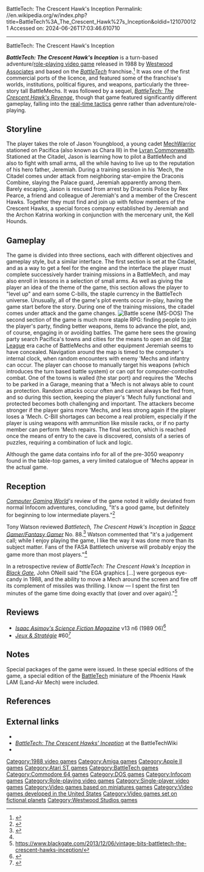 BattleTech: The Crescent Hawk's Inception
Permalink: //en.wikipedia.org/w/index.php?title=BattleTech%3A_The_Crescent_Hawk%27s_Inception&oldid=1210700121
Accessed on: 2024-06-26T17:03:46.610710



------
BattleTech: The Crescent Hawk's Inception
{{Infobox video game
|title = BattleTech:<br>The Crescent Hawk's Inception
|image = BattleTech The Crescent Hawk's Inception cover.jpg
|developer = [[Westwood Studios|Westwood Associates]]
|publisher = [[Infocom]]
|director = [[Brett Sperry]]
|producer = [[Christopher Erhardt]]
|designer = 
|programmer = [[Louis Castle]]<br>Barry Green
|artist = Michael Goldberg<br>Joseph B. Hewitt IV<br>Maurine Y. Starkey
|writer = 
|composer = Paul S. Mudra
|engine = 
|series = ''[[BattleTech]]''
|released = [[1988 in video gaming|1988]]<ref>{{Cite web|url=http://www.classicgaming.cc/pc/battletech/gamedetails.php|title=Battletech - the Crescent Hawks Inception}}</ref>
|genre = [[Role-playing video game]]
|modes = [[Single-player]]
|platforms = [[Amiga]], [[Apple II series|Apple II]], [[Atari ST]], [[Commodore 64]], [[DOS]]
}}

'''''BattleTech: The Crescent Hawk's Inception''''' is a turn-based adventure/[[role-playing video game]] released in 1988 by [[Westwood Studios|Westwood Associates]] and based on the ''[[BattleTech]]'' franchise.<ref>{{cite web | first=Matt | last=Barton | date=2007-02-23 | work=The History of Computer Role-Playing Games | title=Part 2: The Golden Age (1985-1993) | url=http://www.gamasutra.com/features/20070223b/barton_05.shtml | publisher=[[Gamasutra]] | access-date=2009-03-26 | archive-url=https://web.archive.org/web/20090330222049/http://www.gamasutra.com/features/20070223b/barton_05.shtml | archive-date=30 March 2009 | url-status=dead }}</ref> It was one of the first commercial ports of the licence, and featured some of the franchise's worlds, institutions, political figures, and weapons, particularly the three-story tall BattleMechs. It was followed by a sequel, ''[[BattleTech: The Crescent Hawk's Revenge]]'', though that game featured significantly different gameplay, falling into the [[real-time tactics]] genre rather than adventure/role-playing.

==Storyline==
The player takes the role of Jason Youngblood, a young cadet [[MechWarrior (role-playing game)|MechWarrior]] stationed on Pacifica (also known as Chara III) in the [[Lyran Commonwealth]]. Stationed at the Citadel, Jason is learning how to pilot a BattleMech and also to fight with small arms, all the while having to live up to the reputation of his hero father, Jeremiah. During a training session in his 'Mech, the Citadel comes under attack from neighboring star-empire the Draconis Combine, slaying the Palace guard, Jeremiah apparently among them. Barely escaping, Jason is rescued from arrest by Draconis Police by Rex Pearce, a friend and colleague of Jeremiah's and a member of the Crescent Hawks. Together they must find and join up with fellow members of the Crescent Hawks, a special forces company established by Jeremiah and the Archon Katrina working in conjunction with the mercenary unit, the Kell Hounds.

==Gameplay==
The game is divided into three sections, each with different objectives and gameplay style, but a similar interface. The first section is set at the Citadel, and as a way to get a feel for the engine and the interface the player must complete successively harder training missions in a BattleMech, and may also enroll in lessons in a selection of small arms. As well as giving the player an idea of the theme of the game, this section allows the player to "level up" and earn some C-bills, the staple currency in the BattleTech universe. Unusually, all of the game's plot events occur in-play, having the game start before the story. During one of the training missions, the citadel comes under attack and the game changes.
[[File:BattleTech The Crescent Hawk's Inception screenshot.png|thumb|left|Battle scene (MS-DOS)]]
The second section of the game is much more staple RPG: finding people to join the player's party, finding better weapons, items to advance the plot, and, of course, engaging in or avoiding battles. The game here sees the growing party search Pacifica's towns and cities for the means to open an old [[BattleTech (fictional setting)#Star League|Star League]] era cache of BattleMechs and other equipment Jeremiah seems to have concealed. Navigation around the map is timed to the computer's internal clock, when random encounters with enemy 'Mechs and infantry can occur. The player can choose to manually target his weapons (which introduces the turn based battle system) or can opt for computer-controlled combat. One of the towns is walled (the star port) and requires the 'Mechs to be parked in a Garage, meaning that a 'Mech is not always able to count as protection. Random attacks occur often and cannot always be fled from, and so during this section, keeping the player's 'Mech fully functional and protected becomes both challenging and important. The attackers become stronger if the player gains more 'Mechs, and less strong again if the player loses a 'Mech. C-Bill shortages can become a real problem, especially if the player is using weapons with ammunition like missile racks, or if no party member can perform 'Mech repairs. The final section, which is reached once the means of entry to the cave is discovered, consists of a series of puzzles, requiring a combination of luck and logic.

Although the game data contains info for all of the pre-3050 weaponry found in the table-top games, a very limited catalogue of 'Mechs appear in the actual game.

==Reception==
''[[Computer Gaming World]]'s'' review of the game noted it wildly deviated from normal Infocom adventures, concluding, "It's a good game, but definitely for beginning to low intermediate players."<ref name = "CGW">{{Cite magazine | date = Jan 1989 | last = DeNardo | first = Vince | magazine = [[Computer Gaming World]] | title = Mech Wrecks  | pages = 36–37 | issue = 55 | url = http://www.cgwmuseum.org/galleries/index.php?year=1989&pub=2&id=55}}</ref>

Tony Watson reviewed ''Battletech, The Crescent Hawk's Inception'' in ''[[The Space Gamer|Space Gamer/Fantasy Gamer]]'' No. 88.<ref name="SG">{{cite journal|last=Watson|first=Tony |date=March–April 1990|title=Battletech, The Crescent Hawk's Inception|journal=[[The Space Gamer|Space Gamer/Fantasy Gamer]]|publisher=[[Future Combat Simulations]]|issue=88|pages=7}}</ref> Watson commented that "it's a judgement call; while I enjoy playing the game, I like the way it was done more than its subject matter. Fans of the FASA Battletech universe will probably enjoy the game more than most players."<ref name="SG"/>

In a retrospective review of ''BattleTech: The Crescent Hawk's Inception'' in ''[[Black Gate (magazine)|Black Gate]]'', John ONeill said "the EGA graphics [...] were gorgeous eye-candy in 1988, and the ability to move a Mech around the screen and fire off its complement of missiles was thrilling. I know — I spent the first ten minutes of the game time doing exactly that (over and over again)."<ref>https://www.blackgate.com/2013/12/06/vintage-bits-battletech-the-crescent-hawks-inception/</ref>

==Reviews==
*''[[Isaac Asimov's Science Fiction Magazine]]'' v13 n6 (1989 06)<ref>{{cite web | url=https://archive.org/details/Asimovs_v13n06_1989-06/page/n17/mode/2up | title=Asimov's v13n06 (1989 06) }}</ref>
*''[[:fr:Jeux et Stratégie|Jeux & Stratégie]]'' #60<ref>{{cite web | url=https://archive.org/details/jeux-et-strategie-60/page/80/mode/2up | title=Jeux & stratégie 60 | date=July 1989 }}</ref>

==Notes==
Special packages of the game were issued. In these special editions of the game, a special edition of the [[BattleTech]] miniature of the Phoenix Hawk LAM (Land-Air Mech) were included.

==References==
<references/>

==External links==
*{{moby game|id=/battletech-the-crescent-hawks-inception|name=''BattleTech: The Crescent Hawk's Inception''}}
*[http://www.sarna.net/wiki/BattleTech:_The_Crescent_Hawks%27_Inception ''BattleTech: The Crescent Hawks' Inception''] at the BattleTechWiki
*{{Internet archive game|msdos_BattleTech_-_The_Crescent_Hawks_Inception_1988}}

{{BattleTech Universe}}
{{Westwood Studios}}

[[Category:1988 video games]]
[[Category:Amiga games]]
[[Category:Apple II games]]
[[Category:Atari ST games]]
[[Category:BattleTech games]]
[[Category:Commodore 64 games]]
[[Category:DOS games]]
[[Category:Infocom games]]
[[Category:Role-playing video games]]
[[Category:Single-player video games]]
[[Category:Video games based on miniatures games]]
[[Category:Video games developed in the United States]]
[[Category:Video games set on fictional planets]]
[[Category:Westwood Studios games]]